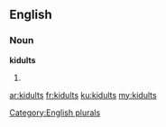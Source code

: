 ==English==

===Noun===
'''kidults'''

# {{plural of|kidult}}

[[Category:English plurals]]

[[ar:kidults]]
[[fr:kidults]]
[[ku:kidults]]
[[my:kidults]]